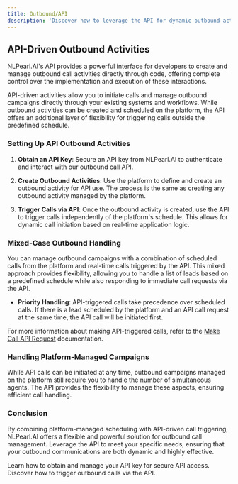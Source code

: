 ```yaml
---
title: Outbound/API
description: 'Discover how to leverage the API for dynamic outbound activities, offering direct control over call operations and lead management.'
---
```


## API-Driven Outbound Activities

NLPearl.AI's API provides a powerful interface for developers to create and manage outbound call activities directly through code, offering complete control over the implementation and execution of these interactions.

API-driven activities allow you to initiate calls and manage outbound campaigns directly through your existing systems and workflows. While outbound activities can be created and scheduled on the platform, the API offers an additional layer of flexibility for triggering calls outside the predefined schedule.

### Setting Up API Outbound Activities

1. **Obtain an API Key**: Secure an API key from NLPearl.AI to authenticate and interact with our outbound call API.

2. **Create Outbound Activities**: Use the platform to define and create an outbound activity for API use. The process is the same as creating any outbound activity managed by the platform.

3. **Trigger Calls via API**: Once the outbound activity is created, use the API to trigger calls independently of the platform's schedule. This allows for dynamic call initiation based on real-time application logic.

### Mixed-Case Outbound Handling

You can manage outbound campaigns with a combination of scheduled calls from the platform and real-time calls triggered by the API. This mixed approach provides flexibility, allowing you to handle a list of leads based on a predefined schedule while also responding to immediate call requests via the API.

- **Priority Handling**: API-triggered calls take precedence over scheduled calls. If there is a lead scheduled by the platform and an API call request at the same time, the API call will be initiated first.

For more information about making API-triggered calls, refer to the [Make Call API Request](/api-reference/outbound/make-call) documentation.

### Handling Platform-Managed Campaigns

While API calls can be initiated at any time, outbound campaigns managed on the platform still require you to handle the number of simultaneous agents. The API provides the flexibility to manage these aspects, ensuring efficient call handling.

### Conclusion

By combining platform-managed scheduling with API-driven call triggering, NLPearl.AI offers a flexible and powerful solution for outbound call management. Leverage the API to meet your specific needs, ensuring that your outbound communications are both dynamic and highly effective.

<CardGroup cols={2}>
  <Card
    title="API Authentication"
    icon="key"
    href="/api-reference/authorization"
  >
    Learn how to obtain and manage your API key for secure API access.
  </Card>
  <Card
    title="Make Call API Request"
    icon="phone"
    href="/api-reference/outbound/make-call"
  >
    Discover how to trigger outbound calls via the API.
  </Card>
</CardGroup>
